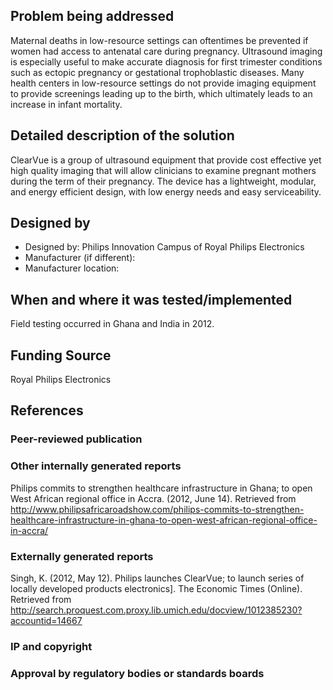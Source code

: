 {{Medical Device
|Health Topic=Maternal mortality
|Classification=Diagnosis
|Scope=Commercialized
|Location=Africa, Asia
|Image=ClearVue.jpg
|Image Caption=Africa
}}
<!-- Please make sure to use the format provided below for consistency between all devices. -->
==Problem being addressed==
Maternal deaths in low-resource settings can oftentimes be prevented if women had access to antenatal care during pregnancy. Ultrasound imaging is especially useful to make accurate diagnosis for first trimester conditions such as ectopic pregnancy or gestational trophoblastic diseases. Many health centers in low-resource settings do not provide imaging equipment to provide screenings leading up to the birth, which ultimately leads to an increase in infant mortality.
==Detailed description of the solution==
ClearVue is a group of ultrasound equipment that provide cost effective yet high quality imaging that will allow clinicians to examine pregnant mothers during the term of their pregnancy. The device has a lightweight, modular, and energy efficient design, with low energy needs and easy serviceability. 
==Designed by==
*Designed by: Philips Innovation Campus of Royal Philips Electronics
*Manufacturer (if different):
*Manufacturer location:

==When and where it was tested/implemented ==
Field testing occurred in Ghana and India in 2012.
==Funding Source==
Royal Philips Electronics
==References==
===Peer-reviewed publication===

===Other internally generated reports===
Philips commits to strengthen healthcare infrastructure in Ghana; to open West African regional office in Accra. (2012, June 14). Retrieved from http://www.philipsafricaroadshow.com/philips-commits-to-strengthen-healthcare-infrastructure-in-ghana-to-open-west-african-regional-office-in-accra/
===Externally generated reports===
Singh, K. (2012, May 12). Philips launches ClearVue; to launch series of locally developed products electronics]. The Economic Times (Online). Retrieved from http://search.proquest.com.proxy.lib.umich.edu/docview/1012385230?accountid=14667
===IP and copyright===
===Approval by regulatory bodies or standards boards===

<!-- Add relevant categories, such as [[Category:HIV]] or [[Category:Malaria]] below this line -->